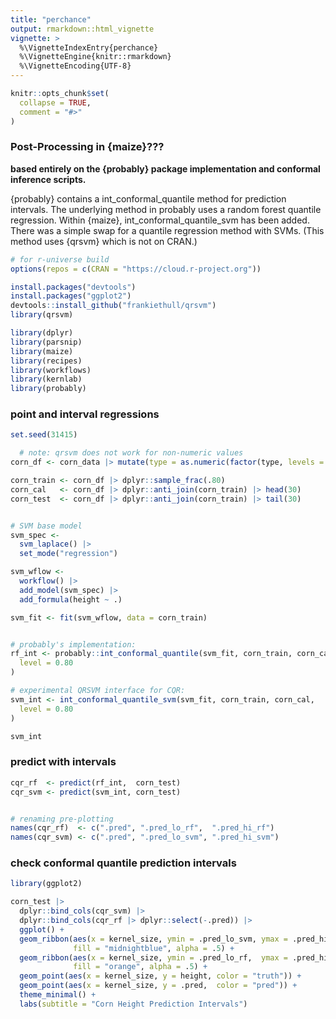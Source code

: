 ```yaml
---
title: "perchance"
output: rmarkdown::html_vignette
vignette: >
  %\VignetteIndexEntry{perchance}
  %\VignetteEngine{knitr::rmarkdown}
  %\VignetteEncoding{UTF-8}
---
```


```r
knitr::opts_chunk$set(
  collapse = TRUE,
  comment = "#>"
)
```


### Post-Processing in {maize}???

**based entirely on the {probably} package implementation and conformal inference scripts. **

{probably} contains a int_conformal_quantile method for prediction intervals. The underlying method in probably uses a random forest quantile regression. Within {maize}, int_conformal_quantile_svm has been added. There was a simple swap for a quantile regression method with SVMs. (This method uses {qrsvm} which is not on CRAN.)

```r
# for r-universe build
options(repos = c(CRAN = "https://cloud.r-project.org"))

install.packages("devtools")
install.packages("ggplot2")
devtools::install_github("frankiethull/qrsvm")
library(qrsvm)

library(dplyr)
library(parsnip)
library(maize)
library(recipes)
library(workflows)
library(kernlab)
library(probably)

```

### point and interval regressions
```r

set.seed(31415)

  # note: qrsvm does not work for non-numeric values
corn_df <- corn_data |> mutate(type = as.numeric(factor(type, levels = levels(type))))

corn_train <- corn_df |> dplyr::sample_frac(.80)
corn_cal   <- corn_df |> dplyr::anti_join(corn_train) |> head(30)
corn_test  <- corn_df |> dplyr::anti_join(corn_train) |> tail(30)


# SVM base model 
svm_spec <-
  svm_laplace() |>
  set_mode("regression")

svm_wflow <-
  workflow() |>
  add_model(svm_spec) |>
  add_formula(height ~ .)

svm_fit <- fit(svm_wflow, data = corn_train)


# probably's implementation:
rf_int <- probably::int_conformal_quantile(svm_fit, corn_train, corn_cal,
  level = 0.80
)

# experimental QRSVM interface for CQR: 
svm_int <- int_conformal_quantile_svm(svm_fit, corn_train, corn_cal,
  level = 0.80
)

svm_int

```

### predict with intervals
```r
cqr_rf  <- predict(rf_int,  corn_test)
cqr_svm <- predict(svm_int, corn_test)


# renaming pre-plotting
names(cqr_rf)  <- c(".pred", ".pred_lo_rf",  ".pred_hi_rf")
names(cqr_svm) <- c(".pred", ".pred_lo_svm", ".pred_hi_svm")
```

### check conformal quantile prediction intervals

```r
library(ggplot2)

corn_test |>
  dplyr::bind_cols(cqr_svm) |>
  dplyr::bind_cols(cqr_rf |> dplyr::select(-.pred)) |>
  ggplot() +
  geom_ribbon(aes(x = kernel_size, ymin = .pred_lo_svm, ymax = .pred_hi_svm), 
              fill = "midnightblue", alpha = .5) +
  geom_ribbon(aes(x = kernel_size, ymin = .pred_lo_rf,  ymax = .pred_hi_rf), 
              fill = "orange", alpha = .5) +
  geom_point(aes(x = kernel_size, y = height, color = "truth")) +
  geom_point(aes(x = kernel_size, y = .pred,  color = "pred")) + 
  theme_minimal() +
  labs(subtitle = "Corn Height Prediction Intervals")
  
```

